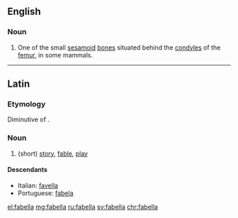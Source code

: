 ==English==

===Noun===
{{en-noun|fabellae}}

# {{label|en|anatomy}} One of the small [[sesamoid]] [[bone]]s situated behind the [[condyles]] of the [[femur]], in some mammals.

----

==Latin==

===Etymology===
Diminutive of {{m|la|fabula|fābula}}.

===Noun===
{{head|la|noun}}

# (short) [[story]], [[fable]], [[play]]

====Descendants====
* Italian: [[favella]]
* Portuguese: [[fabela]]

[[el:fabella]]
[[mg:fabella]]
[[ru:fabella]]
[[sv:fabella]]
[[chr:fabella]]